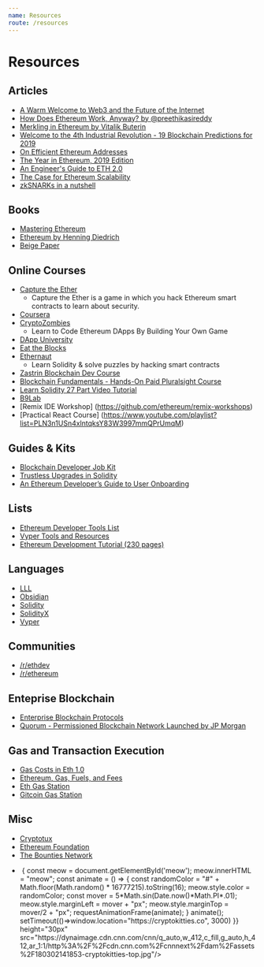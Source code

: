 ```yaml
---
name: Resources
route: /resources
---
```


# Resources

## Articles

- [A Warm Welcome to Web3 and the Future of the Internet](https://media.consensys.net/a-warm-welcome-to-web3-89d49e61a7c5)
- [How Does Ethereum Work, Anyway? by @preethikasireddy](https://medium.com/@preethikasireddy/how-does-ethereum-work-anyway-22d1df506369)
- [Merkling in Ethereum by Vitalik Buterin](https://blog.ethereum.org/2015/11/15/merkling-in-ethereum/)
- [Welcome to the 4th Industrial Revolution - 19 Blockchain Predictions for 2019](https://media.consensys.net/welcome-to-the-fourth-industrial-revolution-19-blockchain-predictions-for-2019-8b2e542bf86a)
- [On Efficient Ethereum Addresses](https://medium.com/coinmonks/on-efficient-ethereum-addresses-3fef0596e263)
- [The Year in Ethereum, 2019 Edition](https://medium.com/@jjmstark/the-year-in-ethereum-87a17d6f8276)
- [An Engineer's Guide to ETH 2.0](https://hackernoon.com/what-to-expect-when-eths-expecting-80cb4951afcd)
- [The Case for Ethereum Scalability](https://medium.com/blockchannel/the-case-for-ethereum-scalability-a66ed08d0bed)
- [zkSNARKs in a nutshell](https://blog.ethereum.org/2016/12/05/zksnarks-in-a-nutshell/)

## Books

- [Mastering Ethereum](https://github.com/ethereumbook/ethereumbook)
- [Ethereum by Henning Diedrich](https://www.amazon.com/Ethereum-Blockchains-Decentralized-Autonomous-Organizations/dp/1523930470)
- [Beige Paper](https://github.com/ethereumbook/beigepaper)

## Online Courses

- [Capture the Ether](https://capturetheether.com/)
  - Capture the Ether is a game in which you hack Ethereum smart contracts to learn about security.
- [Coursera](https://www.coursera.org/courses?query=blockchain)
- [CryptoZombies](https://cryptozombies.io/)
  - Learn to Code Ethereum DApps By Building Your Own Game
- [DApp University](http://www.dappuniversity.com/)
- [Eat the Blocks](https://eattheblocks.com/)
- [Ethernaut](https://ethernaut.zeppelin.solutions)
  - Learn Solidity & solve puzzles by hacking smart contracts
- [Zastrin Blockchain Dev Course](https://www.zastrin.com/)
- [Blockchain Fundamentals - Hands-On Paid Pluralsight Course](https://www.pluralsight.com/courses/blockchain-fundamentals)
- [Learn Solidity 27 Part Video Tutorial](https://www.youtube.com/playlist?list=PL16WqdAj66SCOdL6XIFbke-XQg2GW_Avg)
- [B9Lab](https://b9lab.com/)
- [Remix IDE Workshop] (https://github.com/ethereum/remix-workshops)
- [Practical React Course] (https://www.youtube.com/playlist?list=PLN3n1USn4xlntqksY83W3997mmQPrUmqM)

## Guides & Kits

- [Blockchain Developer Job Kit](https://pages.consensys.net/blockchain-developer-job-kit)
- [Trustless Upgrades in Solidity](https://hackernoon.com/trustless-upgrades-in-solidity-bf0bd4047d28)
- [An Ethereum Developer’s Guide to User Onboarding](https://medium.com/crypto-propulsion-laboratory/an-ethereum-developers-guide-to-user-onboarding-97e107d56fe9)

## Lists
- [Ethereum Developer Tools List](https://github.com/ConsenSys/ethereum-developer-tools-list/blob/master/README.md)
- [Vyper Tools and Resources](https://github.com/ethereum/vyper/wiki/Vyper-tools-and-resources)
- [Ethereum Development Tutorial (230 pages)](https://github.com/ethereum/wiki/wiki/Ethereum-Development-Tutorial)

## Languages

- [LLL](https://lll-docs.readthedocs.io)
- [Obsidian](http://obsidian-lang.com/)
- [Solidity](https://solidity.readthedocs.io)
- [SolidityX](https://solidityx.org/)
- [Vyper](https://github.com/ethereum/vyper)

## Communities

- [/r/ethdev](https://www.reddit.com/r/ethdev)
- [/r/ethereum](https://www.reddit.com/r/ethereum)

## Enteprise Blockchain

- [Enterprise Blockchain Protocols](https://kaleido.io/enterprise-blockchain-protocols-ethereum-vs-fabric/)
- [Quorum - Permissioned Blockchain Network Launched by JP Morgan](https://www.goquorum.com/)

## Gas and Transaction Execution
- [Gas Costs in Eth 1.0](https://docs.google.com/spreadsheets/d/1m89CVujrQe5LAFJ8-YAUCcNK950dUzMQPMJBxRtGCqs/edit#gid=0)
- [Ethereum, Gas, Fuels, and Fees](https://media.consensys.net/ethereum-gas-fuel-and-fees-3333e17fe1dc)
- [Eth Gas Station](https://ethgasstation.info)
- [Gitcoin Gas Station](https://gitcoin.co/gas)

## Misc

- [Cryptotux](https://cryptotux.org/)
- [Ethereum Foundation](https://www.ethereum.org/)
- [The Bounties Network](https://bounties.network/)

<ul class="UnorderedList-kkVuiO jvAwzV">
<li style={{content: '● ',
    color: '#CED4DE',
    fontWeight: 'bold',
    fontSize: '0.9em',
    marginRight: '5px'}} id="cryptokitties-li">
  <div style={{fontFamily:'"Comic Sans MS", cursive, sans-serif',display:'inline-flex'}}>
    <img style={{cursor:"pointer"}} onClick={()=> {
        const meow = document.getElementById('meow');
        meow.innerHTML = "meow";
        const animate = () => {
          const randomColor = "#" + Math.floor(Math.random() * 16777215).toString(16);
          meow.style.color = randomColor;
          const mover = 5*Math.sin(Date.now()*Math.PI*.01);
          meow.style.marginLeft = mover + "px";
          meow.style.marginTop = mover/2 + "px";
          requestAnimationFrame(animate);
        }
        animate();
        setTimeout(()=>window.location="https://cryptokitties.co", 3000)
        }}
        height="30px"
     src="https://dynaimage.cdn.cnn.com/cnn/q_auto,w_412,c_fill,g_auto,h_412,ar_1:1/http%3A%2F%2Fcdn.cnn.com%2Fcnnnext%2Fdam%2Fassets%2F180302141853-cryptokitties-top.jpg"/>
     <span style={{fontSize: '2rem',position:'absolute',lineHeight:'37px',color:'pink',opacity:'.5'}} id="meow"/>
  </div>
</li>
</ul>
